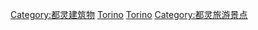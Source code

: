 [[Category:都灵建筑物|Category:都灵建筑物]]
[[Category:皮埃蒙特大區教堂|Torino]]
[[Category:意大利各城市教堂|Torino]]
[[Category:都灵旅游景点|Category:都灵旅游景点]]